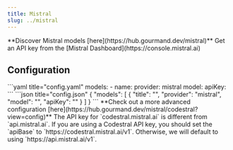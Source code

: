 ```yaml
---
title: Mistral
slug: ../mistral
---
```


<Tip>
  **Discover Mistral models [here](https://hub.gourmand.dev/mistral)**
</Tip>

<Info>
  Get an API key from the [Mistral Dashboard](https://console.mistral.ai)
</Info>

## Configuration

<Tabs>
  <Tab title="YAML">
  ```yaml title="config.yaml"
  models:
    - name: <MODEL_NAME>
      provider: mistral
      model: <MODEL_ID>
      apiKey: <YOUR_MISTRAL_API_KEY>
  ```
  </Tab>
  <Tab title="JSON (Deprecated)">
  ```json title="config.json"
  {
    "models": [
      {
        "title": "<MODEL_NAME>",
        "provider": "mistral",
        "model": "<MODEL_ID>",
        "apiKey": "<YOUR_MISTRAL_API_KEY>"
      }
    ]
  }
  ```
  </Tab>
</Tabs>

<Info>
  **Check out a more advanced configuration [here](https://hub.gourmand.dev/mistral/codestral?view=config)**
</Info>

<Note>
  The API key for `codestral.mistral.ai` is different from `api.mistral.ai`. 
  If you are using a Codestral API key, you should set the `apiBase` to `https://codestral.mistral.ai/v1`.
  Otherwise, we will default to using `https://api.mistral.ai/v1`.
</Note>